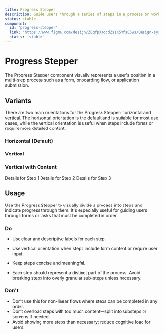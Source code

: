 ```yaml
---
title: Progress Stepper
description: Guide users through a series of steps in a process or workflow.
status: stable
component:
  id: 'progress-stepper'
  link: 'https://www.figma.com/design/ZEqfpXhocdZs1K5YfsE5ws/Design-system?node-id=4429-6239'
  status: 'stable'
---
```


# Progress Stepper

The Progress Stepper component visually represents a user's position in a multi-step process such as a form, onboarding flow, or application submission.

<Section current="design">

<ComponentPreview className="gi-not-prose w-full">
  <ProgressStepper currentStepIndex={2}>
    <StepItem label="Start Your Application" />
    <StepItem label="Personal Information" />
    <StepItem label="Eligibility Check" />
    <StepItem label="Documents Submission" />
    <StepItem label="Review" />
    <StepItem label="Complete & Submit" />
  </ProgressStepper>
</ComponentPreview>

<FigmaPreviewButton href="https://www.figma.com/design/ZEqfpXhocdZs1K5YfsE5ws/Design-system?node-id=4429-6239" />

## Variants

There are two main orientations for the Progress Stepper: horizontal and vertical.
The horizontal orientation is the default and is suitable for most use cases, while the vertical orientation is useful when steps include forms or require more detailed content.

### Horizontal (Default)

<ComponentContainer>
  <ProgressStepper currentStepIndex={3} indicator="number">
    <StepItem label="Step 1" />
    <StepItem label="Step 2" />
    <StepItem label="Step 3" />
    <StepItem label="Step 4" />
    <StepItem label="Step 5" />
  </ProgressStepper>
</ComponentContainer>

### Vertical

<ComponentContainer>
  <ProgressStepper currentStepIndex={1} orientation="vertical">
    <StepItem label="Account Setup" />
    <StepItem label="Verification" />
    <StepItem label="Preferences" />
    <StepItem label="Complete" />
  </ProgressStepper>
</ComponentContainer>

### Vertical with Content

<ComponentContainer>
  <ProgressStepper currentStepIndex={2} orientation="vertical">
    <StepItem label="Step 1" defaultOpen>
      <Stack>Details for Step 1</Stack>
    </StepItem>
    <StepItem label="Step 2" defaultOpen>
      <Stack>Details for Step 2</Stack>
    </StepItem>
    <StepItem label="Step 3" defaultOpen>
      <Stack>Details for Step 3</Stack>
    </StepItem>
  </ProgressStepper>
</ComponentContainer>

## Usage

Use the Progress Stepper to visually divide a process into steps and indicate progress through them. It's especially useful for guiding users through forms or tasks that must be completed in order.

### Do

- Use clear and descriptive labels for each step.

- Use vertical orientation when steps include form content or require user input.
- Keep steps concise and meaningful.
- Each step should represent a distinct part of the process. Avoid breaking steps into overly granular sub-steps unless necessary.

<ComponentContainer>
  <ProgressStepper currentStepIndex={1}>
    <StepItem label="Start Application" />
    <StepItem label="Personal Info" />
    <StepItem label="Document Upload" />
    <StepItem label="Review & Submit" />
  </ProgressStepper>
</ComponentContainer>

### Don't

- Don’t use this for non-linear flows where steps can be completed in any order.
- Don’t overload steps with too much content—split into substeps or screens if needed.
- Avoid showing more steps than necessary; reduce cognitive load for users.

<ComponentContainer>
  <ProgressStepper currentStepIndex={0}>
    <StepItem label="Step A (optional)" />
    <StepItem label="Step B (optional)" />
    <StepItem label="Step C (optional)" />
  </ProgressStepper>
</ComponentContainer>

</Section>

